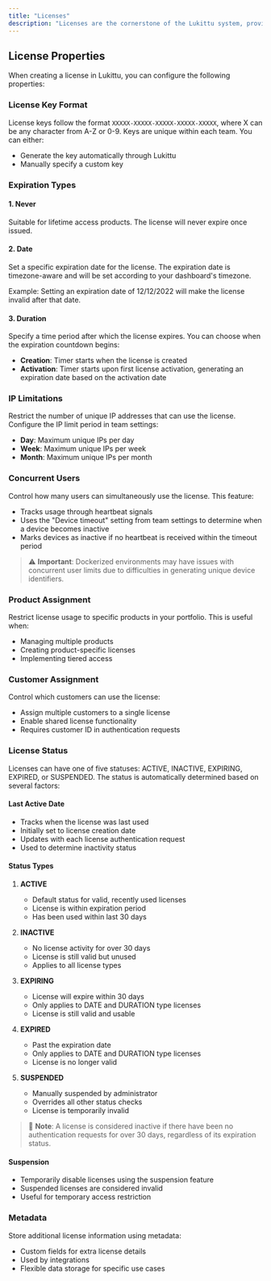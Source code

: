 ```yaml
---
title: "Licenses"
description: "Licenses are the cornerstone of the Lukittu system, providing access control to your software. Without a valid license, users cannot access your software. License keys enable you to track software usage and prevent unauthorized access."
---
```


## License Properties

When creating a license in Lukittu, you can configure the following properties:

### License Key Format

License keys follow the format `XXXXX-XXXXX-XXXXX-XXXXX-XXXXX`, where X can be any character from A-Z or 0-9. Keys are unique within each team. You can either:

- Generate the key automatically through Lukittu
- Manually specify a custom key

### Expiration Types

#### 1. Never

Suitable for lifetime access products. The license will never expire once issued.

#### 2. Date

Set a specific expiration date for the license. The expiration date is timezone-aware and will be set according to your dashboard's timezone.

Example: Setting an expiration date of 12/12/2022 will make the license invalid after that date.

#### 3. Duration

Specify a time period after which the license expires. You can choose when the expiration countdown begins:

- **Creation**: Timer starts when the license is created
- **Activation**: Timer starts upon first license activation, generating an expiration date based on the activation date

### IP Limitations

Restrict the number of unique IP addresses that can use the license. Configure the IP limit period in team settings:

- **Day**: Maximum unique IPs per day
- **Week**: Maximum unique IPs per week
- **Month**: Maximum unique IPs per month

### Concurrent Users

Control how many users can simultaneously use the license. This feature:

- Tracks usage through heartbeat signals
- Uses the "Device timeout" setting from team settings to determine when a device becomes inactive
- Marks devices as inactive if no heartbeat is received within the timeout period

> ⚠️ **Important**: Dockerized environments may have issues with concurrent user limits due to difficulties in generating unique device identifiers.

### Product Assignment

Restrict license usage to specific products in your portfolio. This is useful when:

- Managing multiple products
- Creating product-specific licenses
- Implementing tiered access

### Customer Assignment

Control which customers can use the license:

- Assign multiple customers to a single license
- Enable shared license functionality
- Requires customer ID in authentication requests

### License Status

Licenses can have one of five statuses: ACTIVE, INACTIVE, EXPIRING, EXPIRED, or SUSPENDED. The status is automatically determined based on several factors:

#### Last Active Date

- Tracks when the license was last used
- Initially set to license creation date
- Updates with each license authentication request
- Used to determine inactivity status

#### Status Types

1. **ACTIVE**

   - Default status for valid, recently used licenses
   - License is within expiration period
   - Has been used within last 30 days

2. **INACTIVE**

   - No license activity for over 30 days
   - License is still valid but unused
   - Applies to all license types

3. **EXPIRING**

   - License will expire within 30 days
   - Only applies to DATE and DURATION type licenses
   - License is still valid and usable

4. **EXPIRED**

   - Past the expiration date
   - Only applies to DATE and DURATION type licenses
   - License is no longer valid

5. **SUSPENDED**
   - Manually suspended by administrator
   - Overrides all other status checks
   - License is temporarily invalid

> 📝 **Note**: A license is considered inactive if there have been no authentication requests for over 30 days, regardless of its expiration status.

#### Suspension

- Temporarily disable licenses using the suspension feature
- Suspended licenses are considered invalid
- Useful for temporary access restriction

### Metadata

Store additional license information using metadata:

- Custom fields for extra license details
- Used by integrations
- Flexible data storage for specific use cases

